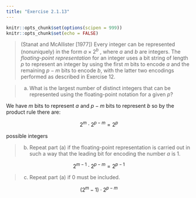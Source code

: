 ```yaml
---
title: "Exercise 2.1.13"
---
```


```r
knitr::opts_chunk$set(options(scipen = 999))
knitr::opts_chunk$set(echo = FALSE)
```


> (Stanat and McAllister [1977]) Every integer can be represented (nonuniquely) in the form $a \times 2^b$ , where $a$ and $b$ are integers. The _floating-point representation_ for an integer uses a bit string of length $p$ to represent an integer by using the first $m$ bits to encode $a$ and the remaining $p - m$ bits to encode $b$, with the latter two encodings performed as described in Exercise 12.

> (a) What is the largest number of distinct integers that can be represented using the floating-point notation for a given $p$?

We have $m$ bits to represent $a$ and $p - m$ bits to represent $b$ so by the product rule there are:

$$2^m \cdot 2^{p-m} = 2^p$$

possible integers
    

> (b) Repeat part (a) if the floating-point representation is carried out in such a way that the leading bit for encoding the number $a$ is 1.

$$2^{m-1} \cdot 2^{p-m} = 2^{p-1}$$

> (c) Repeat part (a) if 0 must be included.

$$(2^{m}-1) \cdot 2^{p-m}$$
